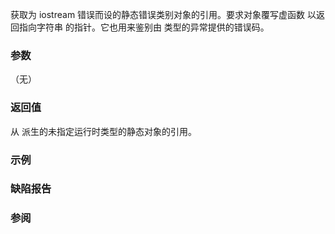 {{cpp/title|iostream_category}}
{{cpp/io/navbar}}
{{ddcl|header=ios|since=c++11|
const std::error_category&amp; iostream_category() noexcept;
}}

获取为 iostream 错误而设的静态错误类别对象的引用。要求对象覆写虚函数 {{c|error_category::name()}} 以返回指向字符串 {{c|"iostream"}} 的指针。它也用来鉴别由 {{lc|std::ios_base::failure}} 类型的异常提供的错误码。

===参数===
（无）

===返回值===
从 {{lc|std::error_category}} 派生的未指定运行时类型的静态对象的引用。

===示例===
{{example
|code=
#include &lt;fstream&gt;
#include &lt;iostream&gt;
 
int main()
{
    std::ifstream f("不存在");
    try
    {
        f.exceptions(f.failbit);
    }
    catch (const std::ios_base::failure&amp; e)
    {
        std::cout &lt;&lt; "捕获了 ios_base::failure。\n"
                  &lt;&lt; "错误码：" &lt;&lt; e.code().value() 
                  &lt;&lt; "（" &lt;&lt; e.code().message() &lt;&lt; "）\n"
                  &lt;&lt; "错误类别：" &lt;&lt; e.code().category().name() &lt;&lt; '\n';

    }
}
|p=true
|output=
捕获了 ios_base::failure。
错误码：1（unspecified iostream_category error）
错误类别：iostream
}}

===缺陷报告===
{{dr list begin}}
{{dr list item|wg=lwg|dr=2087|std=C++11|before={{tt|iostream_category}} 未声明为 {{c/core|noexcept}}|after=声明为 {{c/core|noexcept}}}}
{{dr list end}}

===参阅===
{{dsc begin}}
{{dsc inc|cpp/io/ios_base/dsc failure}}
{{dsc inc|cpp/io/dsc io_errc}}
{{dsc end}}

{{langlinks|de|en|es|fr|it|ja|pt|ru}}
